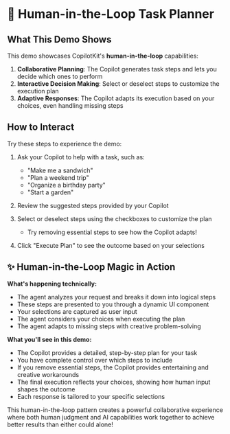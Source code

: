 # 🤝 Human-in-the-Loop Task Planner

## What This Demo Shows

This demo showcases CopilotKit's **human-in-the-loop** capabilities:
1. **Collaborative Planning**: The Copilot generates task steps and lets you decide which ones to perform
2. **Interactive Decision Making**: Select or deselect steps to customize the execution plan
3. **Adaptive Responses**: The Copilot adapts its execution based on your choices, even handling missing steps

## How to Interact

Try these steps to experience the demo:
1. Ask your Copilot to help with a task, such as:
   - "Make me a sandwich"
   - "Plan a weekend trip"
   - "Organize a birthday party"
   - "Start a garden"

2. Review the suggested steps provided by your Copilot

3. Select or deselect steps using the checkboxes to customize the plan
   - Try removing essential steps to see how the Copilot adapts!

4. Click "Execute Plan" to see the outcome based on your selections

## ✨ Human-in-the-Loop Magic in Action

**What's happening technically:**
- The agent analyzes your request and breaks it down into logical steps
- These steps are presented to you through a dynamic UI component
- Your selections are captured as user input
- The agent considers your choices when executing the plan
- The agent adapts to missing steps with creative problem-solving

**What you'll see in this demo:**
- The Copilot provides a detailed, step-by-step plan for your task
- You have complete control over which steps to include
- If you remove essential steps, the Copilot provides entertaining and creative workarounds
- The final execution reflects your choices, showing how human input shapes the outcome
- Each response is tailored to your specific selections

This human-in-the-loop pattern creates a powerful collaborative experience where both human judgment and AI capabilities work together to achieve better results than either could alone! 